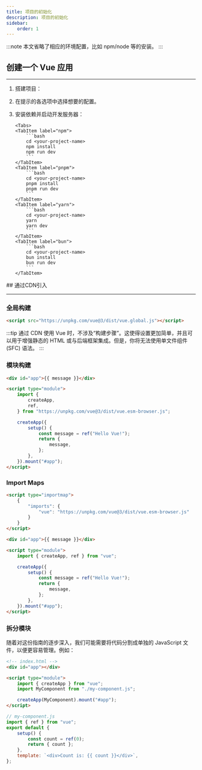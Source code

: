 ---
title: 项目的初始化
description: 项目的初始化
sidebar:
    order: 1
---

:::note
本文省略了相应的环境配置，比如 npm/node 等的安装。
:::

## 创建一个 Vue 应用

---


<Steps>

1.  搭建项目：
    <PackageManagers type="create" pkg="vue@latest" />
2.  在提示的各选项中选择想要的配置。
3.  安装依赖并启动开发服务器：

        <Tabs>
        <TabItem label="npm">
            ```bash
            cd <your-project-name>
            npm install
            npm run dev
            ```
        </TabItem>
        <TabItem label="pnpm">
            ```bash
            cd <your-project-name>
            pnpm install
            pnpm run dev
            ```
        </TabItem>
        <TabItem label="yarn">
            ```bash
            cd <your-project-name>
            yarn
            yarn dev
            ```
        </TabItem>
        <TabItem label="bun">
            ```bash
            cd <your-project-name>
            bun install
            bun run dev
            ```
        </TabItem>

    </Tabs>

</Steps>
## 通过CDN引入

---

### 全局构建

```html
<script src="https://unpkg.com/vue@3/dist/vue.global.js"></script>
```

:::tip
通过 CDN 使用 Vue 时，不涉及“构建步骤”。这使得设置更加简单，并且可以用于增强静态的 HTML 或与后端框架集成。但是，你将无法使用单文件组件 (SFC) 语法。
:::

### 模块构建

```html ""https://unpkg.com/vue@3/dist/vue.esm-browser.js"" "type="module""
<div id="app">{{ message }}</div>

<script type="module">
	import {
		createApp,
		ref,
	} from "https://unpkg.com/vue@3/dist/vue.esm-browser.js";

	createApp({
		setup() {
			const message = ref("Hello Vue!");
			return {
				message,
			};
		},
	}).mount("#app");
</script>
```

### Import Maps

```html
<script type="importmap">
	{
		"imports": {
			"vue": "https://unpkg.com/vue@3/dist/vue.esm-browser.js"
		}
	}
</script>

<div id="app">{{ message }}</div>

<script type="module">
	import { createApp, ref } from "vue";

	createApp({
		setup() {
			const message = ref("Hello Vue!");
			return {
				message,
			};
		},
	}).mount("#app");
</script>
```

### 拆分模块

随着对这份指南的逐步深入，我们可能需要将代码分割成单独的 JavaScript 文件，以便更容易管理。例如：

```html
<!-- index.html -->
<div id="app"></div>

<script type="module">
	import { createApp } from "vue";
	import MyComponent from "./my-component.js";

	createApp(MyComponent).mount("#app");
</script>
```

```js
// my-component.js
import { ref } from "vue";
export default {
	setup() {
		const count = ref(0);
		return { count };
	},
	template: `<div>Count is: {{ count }}</div>`,
};
```
